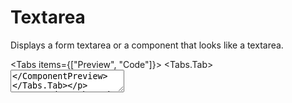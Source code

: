 
# Textarea

Displays a form textarea or a component that looks like a textarea.

<Tabs items={["Preview", "Code"]}>
    <Tabs.Tab>
        <ComponentPreview>
            <Textarea placeholder="Type your message here." />
        </ComponentPreview>
    </Tabs.Tab>

    <Tabs.Tab>
    ```tsx
    import { Textarea } from "@/components/ui/textarea"

    export function TextareaDemo() {
        return <Textarea placeholder="Type your message here." />
    }
    ```
    </Tabs.Tab>

</Tabs>
